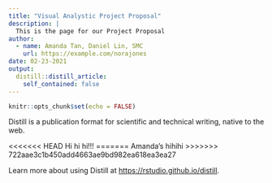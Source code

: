 ```yaml
---
title: "Visual Analystic Project Proposal"
description: |
  This is the page for our Project Proposal
author:
  - name: Amanda Tan, Daniel Lin, SMC
    url: https://example.com/norajones
date: 02-23-2021
output:
  distill::distill_article:
    self_contained: false
---
```



```r
knitr::opts_chunk$set(echo = FALSE)
```

Distill is a publication format for scientific and technical writing, native to the web.

<<<<<<< HEAD
Hi hi hi!!!
=======
Amanda's hihihi
>>>>>>> 722aae3c1b450add4663ae9bd982ea618ea3ea27

Learn more about using Distill at <https://rstudio.github.io/distill>.


